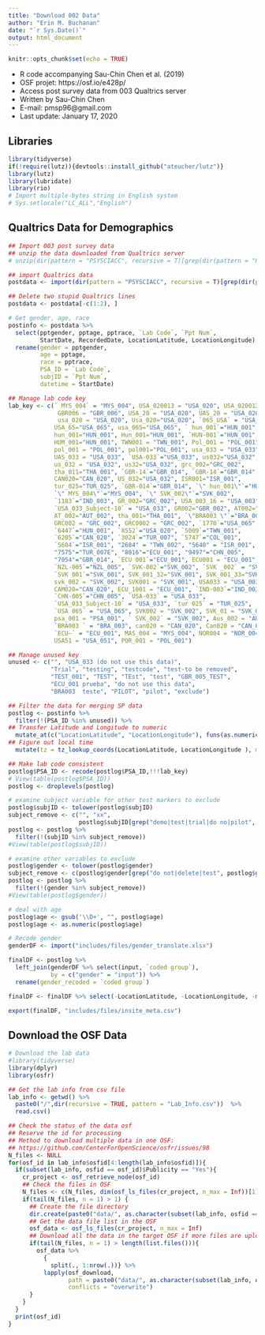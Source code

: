 ```yaml
---
title: "Download 002 Data"
author: "Erin M. Buchanan"
date: "`r Sys.Date()`"
output: html_document
---
```


```r
knitr::opts_chunk$set(echo = TRUE)
```

- R code accompanying Sau-Chin Chen et al. (2019)
- OSF projet: https://osf.io/e428p/
- Access post survey data from 003 Qualtrics server
- Written by Sau-Chin Chen
- E-mail: pmsp96@gmail.com
- Last update: January 17, 2020

## Libraries

```r
library(tidyverse)
if(!require(lutz)){devtools::install_github("ateucher/lutz")}
library(lutz)
library(lubridate)
library(rio)
# Import multiple-bytes string in English system
# Sys.setlocale("LC_ALL","English") 
```

## Qualtrics Data for Demographics

```r
## Import 003 post survey data
## unzip the data downloaded from Qualtrics server
# unzip(dir(pattern = "PSYSCIACC", recursive = T)[grep(dir(pattern = "PSYSCIACC", recursive = T), pattern=".zip")])

## import Qualtrics data
postdata <- import(dir(pattern = "PSYSCIACC", recursive = T)[grep(dir(pattern = "PSYSCIACC", recursive = T), pattern=".csv")])

## Delete two stupid Qualtrics lines 
postdata <- postdata[-c(1:2), ]

# Get gender, age, race
postinfo <- postdata %>% 
  select(pptgender, pptage, pptrace, `Lab Code`, `Ppt Num`, 
         StartDate, RecordedDate, LocationLatitude, LocationLongitude) %>% 
  rename(gender = pptgender, 
         age = pptage, 
         race = pptrace, 
         PSA_ID = `Lab Code`,
         subjID = `Ppt Num`,
         datetime = StartDate)

## Manage lab code key
lab_key <- c(` MYS_004` = "MYS_004", USA_020013 = "USA_020", USA_020012 = "USA_020", 
              GBR006 = "GBR_006", USA_20 = "USA_020", UAS_20 = "USA_020", 
              usa_020 = "USA_020", Usa_020="USA_020", `065_USA` = "USA_065", 
             USA_65="USA_065", usa_065="USA_065", ` hun_001`="HUN_001", 
             hun_001="HUN_001", Hun_001="HUN_001", `HUN-001`="HUN_001", 
             HUM_001="HUN_001", TWN001 = "TWN_001", Pol_001 = "POL_001", 
             pol_001 = "POL_001", pol001="POL_001", usa_033 = "USA_033", 
             UAS_033 = "USA_033", `USA-033`="USA_033", us032="USA_032", 
             us_032 = "USA_032", us32="USA_032", grc_002="GRC_002", 
             tha_011="THA_001", `GBR-14`="GBR_014", `GBR-14`="GBR_014", 
             CAN020="CAN_020", US_032="USA_032", ISR001="ISR_001", 
             tur_025="TUR_025", `GBR-014`="GBR_014", `\" hun_001\"`="HUN_001", 
             `\" MYS_004\"`="MYS_004", `\" SVK_002\"`="SVK_002", 
             `1183`="IND_003", GR_002="GRC_002", USA_003_16 = "USA_003", 
             `USA_033_Subject-10` = "USA_033", GR002="GBR_002", AT002="AUT_002", 
             AT_002="AUT_002", tha_001="THA_001", `\"BRA003 \"`="BRA_003", 
             GRC002 = "GRC_002", GRC0002 = "GRC_002", `1770`="USA_065", 
             `6447`="HUN_001", `8552`="USA_020", `5009`="TWN_001", 
             `6205`="CAN_020", `3024`="TUR_007", `5747`="COL_001", 
             `5604`="ISR_001", "2684" = "TWN_002", "5640" = "ISR_001", 
             "7575"="TUR_007E", "8016"="ECU_001", "9497"="CHN_005", 
             "7054"="GBR_014", `ECU 001`="ECU_001", ECU001 = "ECU_001", 
             `NZL-005`="NZL_005", `SVK-002`="SVK_002", `SVK _002` = "SVK_002", 
             `SVK 001`="SVK_001", SVK_001_32="SVK_001", SVK_001_33="SVK_001", 
             svk_002 = "SVK_002", SVK001 = "SVK_001", USA033 = "USA_003", 
             CAM020="CAN_020", ECU_1001 = "ECU_001", `IND-003`="IND_003", 
             `CHN-005`="CHN_005", `USA-033` = "USA_033", 
             `USA_033_Subject-10` = "USA_033", `tur 025` = "TUR_025", 
             `USA 065` = "USA_065", SVK002 = "SVK_002", SVK_01 = "SVK_001",
             psa_001 = "PSA_001", ` SVK_002` = "SVK_002", Aus_002 = "AUS_002",
             `BRA003 ` = "BRA_003", can020 = "CAN_020", Can020 = "CAN_020",
             `ECU–` = "ECU_001", MAS_004 = "MYS_004", NOR004 = "NOR_004", 
             USA51 = "USA_051", POR_001 = "POL_001")

## Manage unused key
unused <- c("", "USA_033 (do not use this data)", 
            "Trial", "testing", "testcode", "test-to be removed", 
            "TEST_001", "TEST", "TEst", "test", "GBR_005_TEST", 
            "ECU_001 prueba", "do not use this data", 
            "BRA003  teste", "PILOT", "pilot", "exclude")

## Filter the data for merging SP data
postlog <- postinfo %>% 
  filter(!(PSA_ID %in% unused)) %>%
## Transfer Latitude and Longitude to numeric
  mutate_at(c("LocationLatitude", "LocationLongitude"), funs(as.numeric(as.character(.)))) %>%
## Figure out local time 
  mutate(tz = tz_lookup_coords(LocationLatitude, LocationLongitude ), method="accurate")

## Make lab code consistent
postlog$PSA_ID <- recode(postlog$PSA_ID,!!!lab_key)
# View(table(postlog$PSA_ID))
postlog <- droplevels(postlog)

# examine subject variable for other test markers to exclude
postlog$subjID <- tolower(postlog$subjID)
subject_remove <- c("", "xx",
                    postlog$subjID[grep("demo|test|trial|do no|pilot", postlog$subjID)])
postlog <- postlog %>% 
  filter(!(subjID %in% subject_remove))
#View(table(postlog$subjID))

# examine other variables to exclude 
postlog$gender <- tolower(postlog$gender)
subject_remove <- c(postlog$gender[grep("do not|delete|test", postlog$gender)])
postlog <- postlog %>% 
  filter(!(gender %in% subject_remove))
#View(table(postlog$gender))

# deal with age
postlog$age <- gsub('\\D+', "", postlog$age)
postlog$age <- as.numeric(postlog$age)

# Recode gender
genderDF <- import("includes/files/gender_translate.xlsx")

finalDF <- postlog %>% 
  left_join(genderDF %>% select(input, `coded group`), 
            by = c("gender" = "input")) %>% 
  rename(gender_recoded = `coded group`)

finalDF <- finalDF %>% select(-LocationLatitude, -LocationLongitude, -method)

export(finalDF, "includes/files/insite_meta.csv")
```

## Download the OSF Data

```r
# Download the lab data
#library(tidyverse)
library(dplyr)
library(osfr)

## Get the lab info from csv file
lab_info <- getwd() %>%
  paste0("/",dir(recursive = TRUE, pattern = "Lab_Info.csv"))  %>%
  read.csv()

## Check the status of the data osf
## Reserve the id for processing
## Method to download multiple data in one OSF:
## https://github.com/CenterForOpenScience/osfr/issues/98
N_files <- NULL
for(osf_id in lab_info$osfid[4:length(lab_info$osfid)]){
  if(subset(lab_info, osfid == osf_id)$Publicity == "Yes"){
    cr_project <- osf_retrieve_node(osf_id)
    ## Check the files in OSF
    N_files <- c(N_files, dim(osf_ls_files(cr_project, n_max = Inf))[1])
    if(tail(N_files, n = 1) > 1) {
      ## Create the file directory
      dir.create(paste0("data/", as.character(subset(lab_info, osfid == osf_id)$PSA_ID)))
      ## Get the data file list in the OSF
      osf_data <- osf_ls_files(cr_project, n_max = Inf)
      ## Download all the data in the target OSF if more files are uploaded
      if(tail(N_files, n = 1) > length(list.files())){
        osf_data %>%
          {
            split(., 1:nrow(.))} %>%
          lapply(osf_download, 
                 path = paste0("data/", as.character(subset(lab_info, osfid == osf_id)$PSA_ID), .$name),
                 conflicts = "overwrite")
      }
    }
  }
  print(osf_id)
}
```